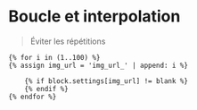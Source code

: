 # Boucle et interpolation
> Éviter les répétitions

```liquid showLineNumbers
{% for i in (1..100) %}
{% assign img_url = 'img_url_' | append: i %}

	{% if block.settings[img_url] != blank %}
	{% endif %}
{% endfor %}
```